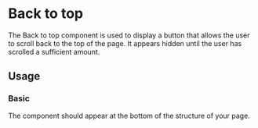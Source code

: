 

<Meta of={BackToTopStories} />

# Back to top

The Back to top component is used to display a button that allows the user to scroll back to the top of the page.
It appears hidden until the user has scrolled a sufficient amount.

## Usage

### Basic

The component should appear at the bottom of the structure of your page.

<Canvas of={BackToTopStories.Basic} sourceState="shown" />